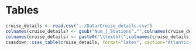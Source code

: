 \clearpage

# Tables

```r
cruise_details <- read.csv("../Data/Cruise_details.csv")
colnames(cruise_details) <- gsub("Num_|_Stations","",colnames(cruise_details))
colnames(cruise_details) <- paste0("\\textbf{",colnames(cruise_details),"}")
csasdown::csas_table(cruise_details, format="latex", caption="Atlantic Zone Off-Shelf Monitoring Program sampling missions between 2014 and 2018.") %>% add_header_above(c(" "=3,"Number of stations"=3), bold=TRUE)
```
